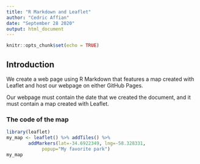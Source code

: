 ```yaml
---
title: "R Markdown and Leaflet"
author: "Cedric Affian"
date: "September 28 2020"
output: html_document
---
```


```r
knitr::opts_chunk$set(echo = TRUE)
```

## Introduction
We create a web page using R Markdown that features a map created with Leaflet 
and host our webpage on either GitHub Pages.

Our webpage must contain the date that we created the document, and it must contain a map created with Leaflet.

### The code of the map

```r


library(leaflet)
my_map <- leaflet() %>% addTiles() %>%
        addMarkers(lat=-34.6922349, lng=-58.328331, 
             popup="My favorite park")
my_map




```
